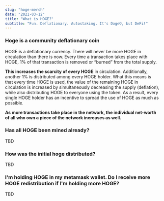 ```yaml
---
slug: "hoge-merch"
date: "2021-03-12"
title: "What is HOGE?"
subtitle: "Fun. Deflationary. Autostaking. It's Doge©, but DeFi!"
---
```



<Content>
<Section>

<article>
  <h3>Hoge is a community deflationary coin</h3>
  <p>
    HOGE is a deflationary currency. There will never be more HOGE in
    circulation than there is now. Every time a transaction takes place with
    HOGE, 1% of that transaction is removed or “burned” from the total supply.
  </p>
  <p>
    <strong>This increases the scarcity of every HOGE</strong> in circulation.
    Additionally, another 1% is distributed among every HOGE holder. What this
    means is that every time HOGE is used, the value of the remaining HOGE in
    circulation is increased by simultaneously decreasing the supply
    (deflation), while also distributing HOGE to everyone using the token. As a
    result, every single HOGE holder has an incentive to spread the use of HOGE
    as much as possible.
  </p>
  <p>
    <strong>
      As more transactions take place in the network, the individual net-worth
      of all who own a piece of the network increases as well.
    </strong>
  </p>
</article>

<article className="mt-6">
  <h3>Has all HOGE been mined already?</h3>
  <p>TBD</p>
</article>

<article className="mt-6">
  <h3>How was the initial hoge distributed?</h3>
  <p>TBD</p>
</article>

<article className="mt-6">
  <h3>
    I'm holding HOGE in my metamask wallet. Do I receive more HOGE
    redistribution if I'm holding more HOGE?
  </h3>
  <p>TBD</p>
</article>

</Section>

</Content>
